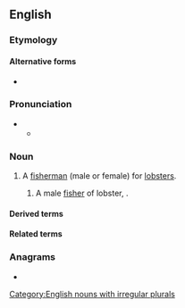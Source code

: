 ==English==

===Etymology===
{{suffix|en|lobster|man}}

====Alternative forms====
* {{alter|en|lobster-man|lobster man}}

===Pronunciation===
* {{IPA|en|/ˈlɒbstə(ɹ)mən/}}
** {{audio|en|En-us-lobster-man.ogg|Audio (US)}}

===Noun===
{{en-noun|lobstermen}}

# A [[fisherman]] (male or female) for [[lobster]]s.
#: {{hypo|en|lobsterwoman|lobsterman}}
#: {{hyper|en|fisher|fisherman}}
## A male [[fisher]] of lobster, {{masculine of|en|lobsterwoman}}.
##: {{cot|en|lobsterwoman}}
##: {{hyper|en|fisherman}}

====Derived terms====
{{col3|en|
|lobsterwoman
|lobsterfisher
|lobster fisher
}}

====Related terms====
{{col3|en|
|lobsterfisher
|lobster fisher
|lobster fisherman
|lobsterfisherman
|lobster fisherwoman
|lobsterfisherwoman
}}

===Anagrams===
* {{anagrams|en|a=abelmnorst|Lambertons|Lambertson}}

[[Category:English nouns with irregular plurals]]
{{C|en|Male people|Occupations|People}}